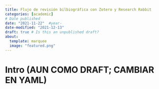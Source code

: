```yaml
---
title: Flujo de revisión bilbiográfica con Zotero y Research Rabbit
categories: [academic]
# Date published
date: "2021-11-22"  #year-
date-modified: "2021-12-13"
draft: true # Is this an unpublished draft?
about:
  template: marquee
  image: "featured.png"  
---
```


# Intro (AUN COMO DRAFT; CAMBIAR EN YAML)
